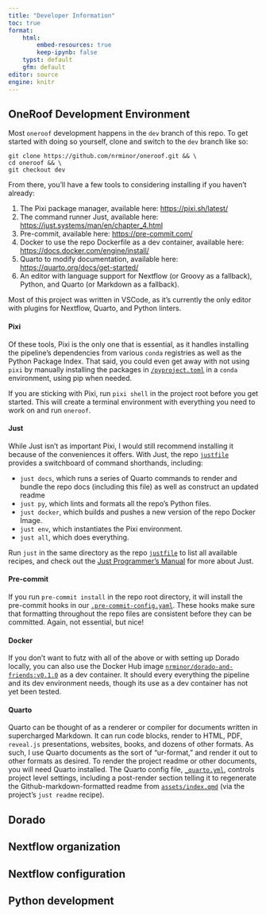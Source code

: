 ```yaml
---
title: "Developer Information"
toc: true
format:
    html:
        embed-resources: true
        keep-ipynb: false
    typst: default
    gfm: default
editor: source
engine: knitr
---
```


## OneRoof Development Environment

Most `oneroof` development happens in the `dev` branch of this repo. To get started with doing so yourself, clone and switch to the `dev` branch like so:

```
git clone https://github.com/nrminor/oneroof.git && \
cd oneroof && \
git checkout dev
```

From there, you'll have a few tools to considering installing if you haven't already:

1. The Pixi package manager, available here: [https://pixi.sh/latest/](https://pixi.sh/latest/)
2. The command runner Just, available here: [https://just.systems/man/en/chapter_4.html](https://just.systems/man/en/chapter_4.html)
3. Pre-commit, available here: [https://pre-commit.com/](https://pre-commit.com/)
4. Docker to use the repo Dockerfile as a dev container, available here: [https://docs.docker.com/engine/install/](https://docs.docker.com/engine/install/)
5. Quarto to modify documentation, available here: [https://quarto.org/docs/get-started/](https://quarto.org/docs/get-started/)
6. An editor with language support for Nextflow (or Groovy as a fallback), Python, and Quarto (or Markdown as a fallback).

Most of this project was written in VSCode, as it's currently the only editor with plugins for Nextflow, Quarto, and Python linters.

#### Pixi

Of these tools, Pixi is the only one that is essential, as it handles installing the pipeline's dependencies from various `conda` registries as well as the Python Package Index. That said, you could even get away with not using `pixi` by manually installing the packages in [`/pyproject.toml`](/pyproject.toml) in a `conda` environment, using pip when needed.

If you are sticking with Pixi, run `pixi shell` in the project root before you get started. This will create a terminal environment with everything you need to work on and run `oneroof`.

#### Just

While Just isn't as important Pixi, I would still recommend installing it because of the conveniences it offers. With Just, the repo [`justfile`](/justfile) provides a switchboard of command shorthands, including:

- `just docs`, which runs a series of Quarto commands to render and bundle the repo docs (including this file) as well as construct an updated readme
- `just py`, which lints and formats all the repo's Python files.
- `just docker`, which builds and pushes a new version of the repo Docker Image.
- `just env`, which instantiates the Pixi environment.
- `just all`, which does everything.

Run `just` in the same directory as the repo [`justfile`](/justfile) to list all available recipes, and check out the [Just Programmer's Manual](https://just.systems/man/en/chapter_1.html) for more about Just.

#### Pre-commit

If you run `pre-commit install` in the repo root directory, it will install the pre-commit hooks in our [`.pre-commit-config.yaml`](/.pre-commit-config.yaml). These hooks make sure that formatting throughout the repo files are consistent before they can be committed. Again, not essential, but nice!

#### Docker

If you don't want to futz with all of the above or with setting up Dorado locally, you can also use the Docker Hub image [`nrminor/dorado-and-friends:v0.1.0`](https://hub.docker.com/r/nrminor/dorado-and-friends) as a dev container. It should every everything the pipeline and its dev environment needs, though its use as a dev container has not yet been tested.

#### Quarto

Quarto can be thought of as a renderer or compiler for documents written in supercharged Markdown. It can run code blocks, render to HTML, PDF, `reveal.js` presentations, websites, books, and dozens of other formats. As such, I use Quarto documents as the sort of "ur-format," and render it out to other formats as desired. To render the project readme or other documents, you will need Quarto installed. The Quarto config file, [`_quarto.yml`](/_quarto.yml), controls project level settings, including a post-render section telling it to regenerate the Github-markdown-formatted readme from [`assets/index.qmd`](/docs/index.qmd) (via the project's `just readme` recipe).

## Dorado

## Nextflow organization

## Nextflow configuration

## Python development
